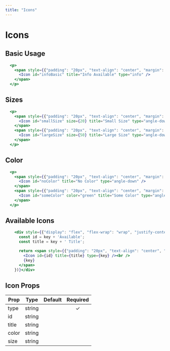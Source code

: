 ```yaml
---
title: "Icons"
---
```


# Icons

## Basic Usage

```.jsx
  <p>
    <span style={{"padding": "20px", "text-align": "center", "margin": "10px", "min-width": "200px"}}>
      <Icon id="infoBasic" title="Info Available" type="info" />
    </span>
  </p>
```

## Sizes

```.jsx
  <p>
    <span style={{"padding": "20px", "text-align": "center", "margin": "10px", "min-width": "200px"}}>
      <Icon id="smallSize" size={20} title="Small Size" type="angle-down" />
    </span>
    <span style={{"padding": "20px", "text-align": "center", "margin": "10px", "min-width": "200px"}}>
      <Icon id="largeSize" size={50} title="Large Size" type="angle-down" />
    </span>
  </p>
```

## Color

```.jsx
  <p>
    <span style={{"padding": "20px", "text-align": "center", "margin": "10px", "min-width": "200px"}}>
      <Icon id="noColor" title="No Color" type="angle-down" />
    </span>
    <span style={{"padding": "20px", "text-align": "center", "margin": "10px", "min-width": "200px"}}>
      <Icon id="someColor" color="green" title="Some Color" type="angle-down" />
    </span>
  </p>
```

## Available Icons

```.jsx
    <div style={{"display": "flex", "flex-wrap": "wrap", "justify-content": "space-between"}}>{Object.keys(ICONS).map((key) => {
      const id = key + 'Available';
      const title = key + ' Title';

      return <span style={{"padding": "20px", "text-align": "center", "margin": "10px", "min-width": "150px"}}>
        <Icon id={id} title={title} type={key} /><br />
        {key}
      </span>
    })}</div>
```

## Icon Props

| Prop                   | Type | Default | Required    |
| -----------------------|------|---------|:-----------:|
| type | string | | &#10003;
| id | string | | 
| title | string | | 
| color | string | | 
| size | string | | 